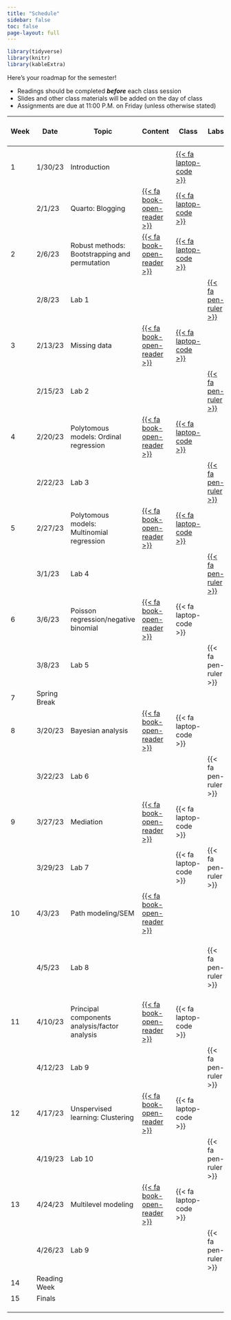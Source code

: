 ```yaml
---
title: "Schedule"
sidebar: false
toc: false
page-layout: full
---
```


```r
library(tidyverse)
library(knitr)
library(kableExtra)
```

::: schedule-page
Here's your roadmap for the semester!

<ul class="icon-list">

<li><i class="fas fa-book-reader"></i> Readings should be completed ***before*** each class session</li>

<li><i class="fas fa-tv"></i> Slides and other class materials will be added on the day of class</li>

<li><i class="fas fa pen-ruler"></i> Assignments are due at 11:00 P.M. on Friday (unless otherwise stated)</li>

</ul>
| Week  | Date         | Topic                                         | Content                                                      | Class                    | Labs                   | [{{<    fa   person >}}]                                       |
|-------|--------------|-----------------------------------------------|--------------------------------------------------------------|--------------------------|------------------------|----------------------------------------------------------------|
|       |              |                                               |                                                              |                          |                        |                                                                |
| 1     | 1/30/23      | Introduction                                  |                                                              | [{{< fa laptop-code   >}}](/slides/01-welcome/01-welcome-syllabus.html)                       |                          |                                                                |
|       | 2/1/23       | Quarto: Blogging                              |[{{<    fa   book-open-reader >}}](/schedule/01-week.qmd)    | [{{< fa laptop-code   >}}](/slides/Quarto/quarto.html) |                        | Jason                                                          |
| 2     | 2/6/23       | Robust methods: Bootstrapping and permutation | [{{<    fa   book-open-reader >}}](/schedule/02-week.qmd)    | [{{< fa laptop-code   >}}](/slides/03-Robust_Methods/02_Robust-Methods.html) |                        | Jason                                                          |
|       | 2/8/23       | Lab 1                                         |                                                              |                          | [{{< fa pen-ruler   >}}](/Labs/Lab1.qmd) |                                                                |
| 3     | 2/13/23      | Missing data                                  | [{{<    fa   book-open-reader >}}](/schedule/03-week.qmd)    | [{{< fa laptop-code   >}}](/slides/Missing_Data/missing_data_in_r.html) |                        | [Sydney](/student_presentations/syd_class_pres_missing_data.pdf)                                                         |
|       | 2/15/23      | Lab 2                                         |                                                              |                          | [{{< fa pen-ruler   >}}](/Labs/Lab2.qmd) |                                                                |
| 4     | 2/20/23      | Polytomous models: Ordinal regression         | [{{<    fa   book-open-reader >}}](/schedule/04-week.qmd)    | [{{< fa laptop-code   >}}](/slides/Ordinal_Regression/Ordinal.html) |                        | [Nicole](/student_presentations/psy504ord.pdf)                                                        |
|       | 2/22/23      | Lab 3                                         |                                                              |                          | [{{< fa pen-ruler   >}}](/Labs/Lab3.qmd) |                                                                |
| 5     | 2/27/23      | Polytomous   models:  Multinomial regression  | [{{<    fa   book-open-reader >}}](/schedule/05-02-week.qmd) | [{{< fa laptop-code   >}}](/slides/Multinom/multinom.html) |                        | Henna                                                          |
|       | 3/1/23       | Lab 4                                         |                                                              |                          | [{{< fa pen-ruler   >}}](/Labs/Lab4.qmd) |                                                                |
| 6     | 3/6/23       | Poisson regression/negative binomial          | [{{<    fa   book-open-reader >}}](/schedule/05-week.qmd)    | {{< fa laptop-code   >}} |                        | Sarah                                                          |
|       | 3/8/23       | Lab 5                                         |                                                              |                          | {{< fa pen-ruler   >}} |                                                                |
| 7     | Spring Break |                                               |                                                              |                          |                        |                                                                |
| 8     | 3/20/23      | Bayesian   analysis                           | [{{<    fa   book-open-reader >}}](/schedule/06-week.qmd)    | {{< fa laptop-code   >}} |                        | Cody                                                           |
|       | 3/22/23      | Lab 6                                         |                                                              |                          | {{< fa pen-ruler   >}} |                                                                |
| 9     | 3/27/23      | Mediation                                     | [{{<    fa   book-open-reader >}}](/schedule/08-week.qmd)    | {{< fa laptop-code   >}} |                        | Claire                                                         |
|       | 3/29/23      | Lab 7                                         |                                                              | {{< fa laptop-code >}}   | {{< fa pen-ruler   >}} |                                                                |
| 10    | 4/3/23       | Path modeling/SEM                             | [{{<    fa   book-open-reader >}}](/schedule/09-week.qmd)    |                          |                        | Jason                                                          |
|       | 4/5/23       | Lab 8                                         |                                                              |                          | {{< fa pen-ruler >}}   | Jason Tasukahara will Zoom in and talk about R package for SEM |
| 11    | 4/10/23      | Principal components analysis/factor analysis                   | [{{<    fa   book-open-reader >}}](/schedule/10-week.qmd)    | {{< fa laptop-code   >}} |                        | Branson                                                        |
|       | 4/12/23      | Lab 9                                         |                                                              |                          | {{< fa pen-ruler   >}} |                                                                |
| 12    | 4/17/23      | Unspervised learning: Clustering            | [{{<    fa   book-open-reader >}}](/schedule/11-week.qmd)    | {{< fa laptop-code   >}} |                        | Jamie                                                          |
|       | 4/19/23      | Lab 10                                        |                                                              |                          | {{< fa pen-ruler   >}} |                                                                |
| 13    | 4/24/23      | Multilevel   modeling                         | [{{<    fa   book-open-reader >}}](/schedule/12-week.qmd)    | {{< fa laptop-code   >}} |                        | Killian                                                        |
|       | 4/26/23      | Lab 9                                         |                                                              |                          | {{< fa pen-ruler   >}} |                                                                |
| 14    | Reading Week |                                               |                                                              |                          |                        |                                                                |
| 15    | Finals       |                                               |                                                              |                          |                        |                                                                |
|       |              |                                               |                                                              |                          |                        |                                                                |
|       |              |                                               |                                                              |                          |                        |                                                                |
|       |              |                                               |                                                              |                          |                        |                                                                |
:::
